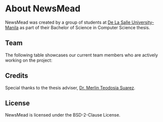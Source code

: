 
# About NewsMead

NewsMead was created by a group of students at [De La Salle University-Manila](https://www.dlsu.edu.ph/) as part of their Bachelor of Science in Computer Science thesis.

## Team

The following table showcases our current team members who are actively working on the project:

<Members current={true} />

## Credits

Special thanks to the thesis adviser, [Dr. Merlin Teodosia Suarez](https://www.linkedin.com/in/merlin-teodosia-suarez-81a53326/).

## License

NewsMead is licensed under the BSD-2-Clause License.
